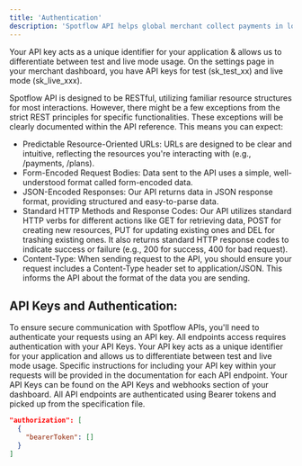 ```yaml
---
title: 'Authentication'
description: 'Spotflow API helps global merchant collect payments in local currency. Learn how to easily integrate our APIs to streamline your in-app payments.'
---
```

<Note>
  Your API key acts as a unique identifier for your application &
  allows us to differentiate between test and live mode usage. On the settings page in your merchant dashboard, you have API keys for 
  test (sk_test_xx) and live mode (sk_live_xxx).
</Note>


Spotflow API is designed to be RESTful, utilizing familiar resource structures for most interactions. However, there might be a few exceptions from the strict REST principles for specific functionalities. These exceptions will be clearly documented within the API reference.
This means you can expect:

- Predictable Resource-Oriented URLs: URLs are designed to be clear and intuitive, reflecting the resources you're interacting with (e.g., /payments, /plans).
- Form-Encoded Request Bodies: Data sent to the API uses a simple, well-understood format called form-encoded data.
- JSON-Encoded Responses: Our API returns data in JSON response format, providing structured and easy-to-parse data.
- Standard HTTP Methods and Response Codes: Our API utilizes standard HTTP verbs for different actions like GET for retrieving data, POST for creating new resources, PUT for updating existing ones and DEL for trashing existing ones. It also returns standard HTTP response codes to indicate success or failure (e.g., 200 for success, 400 for bad request).
- Content-Type: When sending request to the API, you should ensure your request includes a Content-Type header set to application/JSON. This informs the API about the format of the data you are sending.


## API Keys and Authentication: 

To ensure secure communication with Spotflow APIs, you'll need to authenticate your requests using an API key. All endpoints access requires authentication with your API Keys. Your API key acts as a unique identifier for your application and allows us to differentiate between test and live mode usage. Specific instructions for including your API key within your requests will be provided in the documentation for each API endpoint. Your API Keys can be found on the API Keys and webhooks section of your dashboard.
All API endpoints are authenticated using Bearer tokens and picked up from the specification file.

```json
"authorization": [
  {
    "bearerToken": []
  }
]
```
